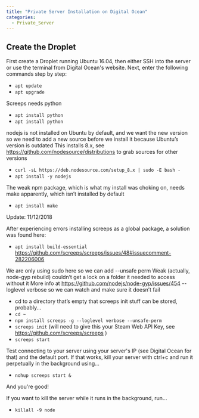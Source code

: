 ```yaml
---
title: "Private Server Installation on Digital Ocean"
categories:
  - Private_Server
---
```


## Create the Droplet

First create a Droplet running Ubuntu 16.04, then either SSH into the server or use the terminal from Digital Ocean's website. Next, enter the following commands step by step:

- `apt update`
- `apt upgrade`

Screeps needs python

- `apt install python`
- `apt install python`

nodejs is not installed on Ubuntu by default, and we want the new version so we need to add a new source before we install it because Ubuntu’s version is outdated This installs 8.x, see https://github.com/nodesource/distributions to grab sources for other versions

- `curl -sL https://deb.nodesource.com/setup_8.x | sudo -E bash -`
- `apt install -y nodejs`

The weak npm package, which is what my install was choking on, needs make apparently, which isn’t installed by default

- `apt install make `

Update: 11/12/2018

After experiencing errors installing screeps as a global package, a solution was found here:

- `apt install build-essential` https://github.com/screeps/screeps/issues/48#issuecomment-282206006

We are only using sudo here so we can add --unsafe perm Weak (actually, node-gyp rebuild) couldn’t get a lock on a folder it needed to access without it More info at https://github.com/nodejs/node-gyp/issues/454 --loglevel verbose so we can watch and make sure it doesn’t fail

- cd to a directory that’s empty that screeps init stuff can be stored, probably...
- `cd ~`
- `npm install screeps -g --loglevel verbose --unsafe-perm`
- `screeps init` (will need to give this your Steam Web API Key, see https://github.com/screeps/screeps )
- `screeps start`

Test connecting to your server using your server's IP (see Digital Ocean for that) and the default port. If that works, kill your server with ctrl+c and run it perpetually in the background using...

- `nohup screeps start &`

And you're good!

If you want to kill the server while it runs in the background, run...

- `killall -9 node`